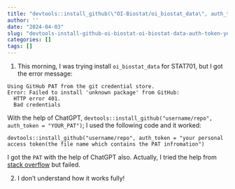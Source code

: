 ```yaml
---
title: "devtools::install_github(\"OI-Biostat/oi_biostat_data\", auth_token = \"YOUR_PAT\")"
author: ''
date: "2024-04-03"
slug: "devtools-install-github-oi-biostat-oi-biostat-data-auth-token-your-pat"
categories: []
tags: []
---
```


1. This morning, I was trying install `oi_biostat_data` for STAT701, but I got the error message:

```
Using GitHub PAT from the git credential store.
Error: Failed to install 'unknown package' from GitHub:
  HTTP error 401.
  Bad credentials
```

With the help of ChatGPT, `devtools::install_github("username/repo", auth_token = "YOUR_PAT")`; I used the following code and it worked:

```
devtools::install_github("username/repo", auth_token = "your personal access token(the file name which contains the PAT infromation")
```
I got the `PAT` with the help of ChatGPT also. Actually, I tried the help from [stack overflow](https://stackoverflow.com/questions/70908295/failed-to-install-unknown-package-from-github) but failed.

2. I don't understand how it works fully!